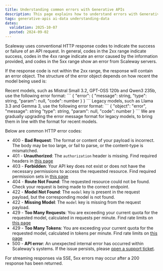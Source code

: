 ```yaml
---
title: Understanding common errors with Generative APIs
description: This page explains how to understand errors with Generative APIs
tags: generative-apis ai-data understanding-data
dates:
  validation: 2025-10-07
  posted: 2024-09-02
---
```


Scaleway uses conventional HTTP response codes to indicate the success or failure of an API request. 
In general, codes in the 2xx range indicate success, codes in the 4xx range indicate an error caused by the information provided, and codes in the 5xx range show an error from Scaleway servers.

If the response code is not within the 2xx range, the response will contain an error object. The structure of the error object depends on how recent the model being used is:

<Tabs>

  <TabsTab label="Recent models">
    Recent models, such as Mistral Small 3.2, GPT-OSS 120b and Qwen3 235b, use the following error format:
    ```
    {
      "error": {
        "message": string,
        "type": string,
        "param": null,
        "code": number
      }
    }
    ```
  </TabsTab>

  <TabsTab label="Legacy models">
    Legacy models, such as Llama 3.3 and Gemma 3, use the following error format:
    ```
    {
      "object": "error",
      "message": string
      "type": string,
      "param": null,
      "code": number      
    }
    ```
   We are gradually upgrading the error message format for legacy models, to bring them in line with the format for recent models.
  </TabsTab>
</Tabs>

Below are common HTTP error codes:

- 400 - **Bad Request**: The format or content of your payload is incorrect. The body may be too large, or fail to parse, or the content-type is mismatched.
- 401 - **Unauthorized**: The `authorization` header is missing. Find required headers in [this page](/generative-apis/api-cli/using-generative-apis/)
- 403 - **Forbidden**: Your API key does not exist or does not have the necessary permissions to access the requested resource. Find required permission sets in [this page](/generative-apis/api-cli/using-generative-apis/)
- 404 - **Route Not Found**: The requested resource could not be found. Check your request is being made to the correct endpoint.
- 422 - **Model Not Found**: The `model` key is present in the request payload, but the corresponding model is not found.
- 422 - **Missing Model**:  The `model` key is missing from the request payload.
- 429 - **Too Many Requests**: You are exceeding your current quota for the requested model, calculated in requests per minute. Find rate limits on [this page](/generative-apis/reference-content/rate-limits/)
- 429 - **Too Many Tokens**: You are exceeding your current quota for the requested model, calculated in tokens per minute. Find rate limits on [this page](/generative-apis/reference-content/rate-limits/)
- 500 - **API error**: An unexpected internal error has occurred within Scaleway's systems. If the issue persists, please [open a support ticket](https://console.scaleway.com/support/tickets/create).

For streaming responses via SSE, 5xx errors may occur after a 200 response has been returned.